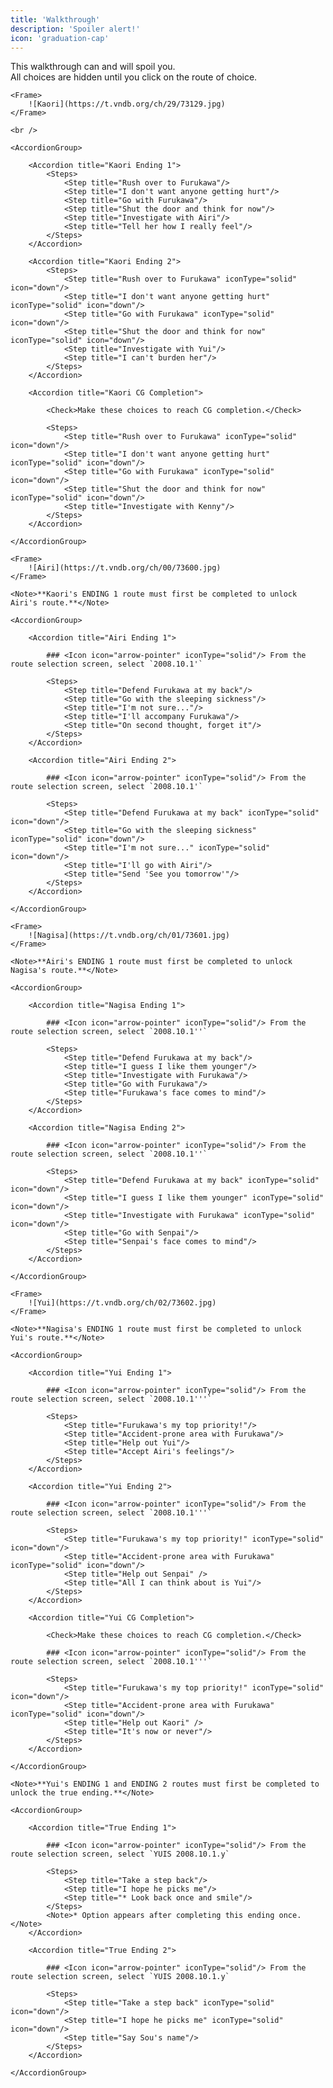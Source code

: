 ```yaml
---
title: 'Walkthrough'
description: 'Spoiler alert!'
icon: 'graduation-cap'
---
```


<Warning>This walkthrough can and will spoil you.  
All choices are hidden until you click on the route of choice.</Warning>

<Accordion title="Kaori Route">

    <Frame>
        ![Kaori](https://t.vndb.org/ch/29/73129.jpg)
    </Frame>

    <br />

    <AccordionGroup>

        <Accordion title="Kaori Ending 1">
            <Steps>
                <Step title="Rush over to Furukawa"/>
                <Step title="I don't want anyone getting hurt"/>
                <Step title="Go with Furukawa"/>
                <Step title="Shut the door and think for now"/>
                <Step title="Investigate with Airi"/>
                <Step title="Tell her how I really feel"/>
            </Steps>
        </Accordion>

        <Accordion title="Kaori Ending 2">
            <Steps>
                <Step title="Rush over to Furukawa" iconType="solid" icon="down"/>
                <Step title="I don't want anyone getting hurt" iconType="solid" icon="down"/>
                <Step title="Go with Furukawa" iconType="solid" icon="down"/>
                <Step title="Shut the door and think for now" iconType="solid" icon="down"/>
                <Step title="Investigate with Yui"/>
                <Step title="I can't burden her"/>
            </Steps>
        </Accordion>

        <Accordion title="Kaori CG Completion">

            <Check>Make these choices to reach CG completion.</Check>

            <Steps>
                <Step title="Rush over to Furukawa" iconType="solid" icon="down"/>
                <Step title="I don't want anyone getting hurt" iconType="solid" icon="down"/>
                <Step title="Go with Furukawa" iconType="solid" icon="down"/>
                <Step title="Shut the door and think for now" iconType="solid" icon="down"/>
                <Step title="Investigate with Kenny"/>
            </Steps>
        </Accordion>

    </AccordionGroup>

</Accordion>


<Accordion title="Airi Route">

    <Frame>
        ![Airi](https://t.vndb.org/ch/00/73600.jpg)
    </Frame>

    <Note>**Kaori's ENDING 1 route must first be completed to unlock Airi's route.**</Note>

    <AccordionGroup>

        <Accordion title="Airi Ending 1">

            ### <Icon icon="arrow-pointer" iconType="solid"/> From the route selection screen, select `2008.10.1'`

            <Steps>
                <Step title="Defend Furukawa at my back"/>
                <Step title="Go with the sleeping sickness"/>
                <Step title="I'm not sure..."/>
                <Step title="I'll accompany Furukawa"/>
                <Step title="On second thought, forget it"/>
            </Steps>
        </Accordion>

        <Accordion title="Airi Ending 2">

            ### <Icon icon="arrow-pointer" iconType="solid"/> From the route selection screen, select `2008.10.1'`

            <Steps>
                <Step title="Defend Furukawa at my back" iconType="solid" icon="down"/>
                <Step title="Go with the sleeping sickness" iconType="solid" icon="down"/>
                <Step title="I'm not sure..." iconType="solid" icon="down"/>
                <Step title="I'll go with Airi"/>
                <Step title="Send 'See you tomorrow'"/>
            </Steps>
        </Accordion>

    </AccordionGroup>

</Accordion>


<Accordion title="Nagisa Route">

    <Frame>
        ![Nagisa](https://t.vndb.org/ch/01/73601.jpg)
    </Frame>

    <Note>**Airi's ENDING 1 route must first be completed to unlock Nagisa's route.**</Note>

    <AccordionGroup>

        <Accordion title="Nagisa Ending 1">

            ### <Icon icon="arrow-pointer" iconType="solid"/> From the route selection screen, select `2008.10.1''`

            <Steps>
                <Step title="Defend Furukawa at my back"/>
                <Step title="I guess I like them younger"/>
                <Step title="Investigate with Furukawa"/>
                <Step title="Go with Furukawa"/>
                <Step title="Furukawa's face comes to mind"/>
            </Steps>
        </Accordion>

        <Accordion title="Nagisa Ending 2">

            ### <Icon icon="arrow-pointer" iconType="solid"/> From the route selection screen, select `2008.10.1''`

            <Steps>
                <Step title="Defend Furukawa at my back" iconType="solid" icon="down"/>
                <Step title="I guess I like them younger" iconType="solid" icon="down"/>
                <Step title="Investigate with Furukawa" iconType="solid" icon="down"/>
                <Step title="Go with Senpai"/>
                <Step title="Senpai's face comes to mind"/>
            </Steps>
        </Accordion>

    </AccordionGroup>

</Accordion>


<Accordion title="Yui Route">

    <Frame>
        ![Yui](https://t.vndb.org/ch/02/73602.jpg)
    </Frame>

    <Note>**Nagisa's ENDING 1 route must first be completed to unlock Yui's route.**</Note>

    <AccordionGroup>

        <Accordion title="Yui Ending 1">

            ### <Icon icon="arrow-pointer" iconType="solid"/> From the route selection screen, select `2008.10.1'''`

            <Steps>
                <Step title="Furukawa's my top priority!"/>
                <Step title="Accident-prone area with Furukawa"/>
                <Step title="Help out Yui"/>
                <Step title="Accept Airi's feelings"/>
            </Steps>
        </Accordion>

        <Accordion title="Yui Ending 2">

            ### <Icon icon="arrow-pointer" iconType="solid"/> From the route selection screen, select `2008.10.1'''`

            <Steps>
                <Step title="Furukawa's my top priority!" iconType="solid" icon="down"/>
                <Step title="Accident-prone area with Furukawa" iconType="solid" icon="down"/>
                <Step title="Help out Senpai" />
                <Step title="All I can think about is Yui"/>
            </Steps>
        </Accordion>

        <Accordion title="Yui CG Completion">

            <Check>Make these choices to reach CG completion.</Check>

            ### <Icon icon="arrow-pointer" iconType="solid"/> From the route selection screen, select `2008.10.1'''`

            <Steps>
                <Step title="Furukawa's my top priority!" iconType="solid" icon="down"/>
                <Step title="Accident-prone area with Furukawa" iconType="solid" icon="down"/>
                <Step title="Help out Kaori" />
                <Step title="It's now or never"/>
            </Steps>
        </Accordion>
    
    </AccordionGroup>

</Accordion>


<Accordion title="TRUE Route">

    <Note>**Yui's ENDING 1 and ENDING 2 routes must first be completed to unlock the true ending.**</Note>

    <AccordionGroup>

        <Accordion title="True Ending 1">

            ### <Icon icon="arrow-pointer" iconType="solid"/> From the route selection screen, select `YUIS 2008.10.1.y`

            <Steps>
                <Step title="Take a step back"/>
                <Step title="I hope he picks me"/>
                <Step title="* Look back once and smile"/>
            </Steps>
            <Note>* Option appears after completing this ending once.</Note>
        </Accordion>

        <Accordion title="True Ending 2">

            ### <Icon icon="arrow-pointer" iconType="solid"/> From the route selection screen, select `YUIS 2008.10.1.y`

            <Steps>
                <Step title="Take a step back" iconType="solid" icon="down"/>
                <Step title="I hope he picks me" iconType="solid" icon="down"/>
                <Step title="Say Sou's name"/>
            </Steps>
        </Accordion>

    </AccordionGroup>

</Accordion>


